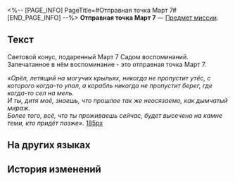 <%-- [PAGE_INFO]
PageTitle=#Отправная точка Март 7#
[END_PAGE_INFO] --%>
{{Предмет Инфобокс
|id          = 140311
|Изображение = Предмет Отправная точка Март 7.png
|Тип         = Предмет миссии
|Инвентарь   = Миссии
|Редкость    = 3
|Эффект      = 
|Описание    = Световой конус, подаренный Март 7 Садом воспоминаний. Запечатанное в нём воспоминание - это отправная точка Март 7.
}}
{{Описание|''«Орёл, летящий на могучих крыльях, никогда не пропустит утёс, с которого когда-то упал, а корабль никогда не пропустит берег, где когда-то сел на мель.<br />И ты, дитя моё, знаешь, что прошлое так же неосязаемо, как дымчатый мираж.<br />Более того, всё, что ты проживаешь сейчас, будет высечено на камне теми, кто придёт позже».''}}
'''Отправная точка Март 7''' — [[Предмет миссии]].

==Текст==
<div align="center">{{Цвет|Ключевой|Отправная точка Март 7}}</div>
Световой конус, подаренный Март 7 Садом воспоминаний. Запечатанное в нём воспоминание - это отправная точка Март 7.

''«Орёл, летящий на могучих крыльях, никогда не пропустит утёс, с которого когда-то упал, а корабль никогда не пропустит берег, где когда-то сел на мель.<br />И ты, дитя моё, знаешь, что прошлое так же неосязаемо, как дымчатый мираж.<br />Более того, всё, что ты проживаешь сейчас, будет высечено на камне теми, кто придёт позже».''
[[Файл:Предмет Отправная точка Март 7.png|185px]]

==На других языках==
{{На других языках
|en   = March 7th's "Origin"
|zhs  = 三月七的「起点」
|zht  = 三月七的「起點」
|ja   = 三月なのかの「出発点」
|ko   = Mar. 7th의 「시작점」
|es   = "Origen" de Siete de Marzo
|fr   = «&nbsp;Les origines&nbsp;» de March&nbsp;7th
|ru   = Отправная точка Март 7
|th   = "จุดเริ่มต้น" ของ March 7th
|vi   = "Điểm Xuất Phát" Của March 7th
|de   = „Ursprung“ von 7. März
|id   = March 7th's "Origin"
|pt   = "Origem" de 7 de Março
}}

==История изменений==
{{История изменений|3.5}}